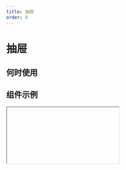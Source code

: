 ```yaml
---
title: 抽屉
order: 8
---
```


# 抽屉

## 何时使用

## 组件示例

<Iframe url="https://pre-yida-performance3.alibaba-inc.com/developer/drawer-v2?isRenderNav=false" />

  
## 组件属性

<!-- | 属性名 |  属性 code  | 类型 | 数据示例  | 动态属性 | 备注 |
| :------ | :------ | :------ | :------ | :----- | :----- |
| 标题   | title | string | "标题" | 是 |
| 宽度 | width  | string  | "520px"  | 否 |
| 高度 | height  | string  | "600px"  | 否 |
| 是否显示 | visible  | bool  | false  | 是 |
| 显示遮罩 | hasMask | bool  | true  | 否 |
| 弹出位置 | placement | string  | "top"  | 否 | 可选值："top", "bottom", "left", "right" |
| 关闭方式 | closeable | array  | ["mask"]  | 否  | 可选值："mask", "esc" |
| 显示 footer | footer | bool  | true  | 否 |
| footer 对齐方式 | footerAlign | string  | "right"  | 否 | 可选值："left", "right", "center" |
| footer 排列方式 | footerActions | string  | "ok, cancel"  | 否 | 可选值："ok, cancel", "cancel, ok", "ok", "cancel" |
| onOK | onOK | function  | ()=>{}  | 否 |
| onCancel | onCancel | function  | ()=>{}  | 否 |
| onClose | onClose | function  | ()=>{}  | 否 |
| afterClose | afterClose | function  | ()=>{}  | 否 | -->


<AttrTable dataSource={[{
  attr: '标题', 
  code: 'title', 
  type: 'String', 
  demo: '标题', 
  dafault:'', 
  desc: ''
}, {
  attr: '宽度', 
  code: 'width', 
  type: 'String', 
  demo: '520px', 
  dafault:'', 
  desc: ''
}, {
  attr: '高度', 
  code: 'height', 
  type: 'String', 
  demo: "600px", 
  dafault:'', 
  desc: ''
}, {
  attr: '是否显示', 
  code: 'hasMask', 
  type: 'bool', 
  demo: 'true', 
  dafault:'', 
  desc: ''
}, {
  attr: '显示遮罩', 
  code: 'iconName', 
  type: 'String', 
  demo: 'add', 
  dafault:'', 
  desc: ''
}, {
  attr: '弹出位置', 
  code: 'placement', 
  type: 'string', 
  demo: '"top"', 
  dafault:'', 
  desc: '可选值："top", "bottom", "left", "right" '
}, 
{
  attr: '关闭方式', 
  code: 'closeable', 
  type: 'array', 
  demo: '["mask"]', 
  dafault:'', 
  desc: '可选值："mask", "esc"'
}, 
{
  attr: '显示 footer', 
  code: 'footer', 
  type: 'bool', 
  demo: '"true"', 
  dafault:'', 
  desc: '可选值："left", "right", "center"'
}, 
{
  attr: 'footer 对齐方式', 
  code: 'footerAlign', 
  type: 'string', 
  demo: '"right"', 
  dafault:'', 
  desc: '可选值："left", "right", "center"'
}, 
{
  attr: 'footer 排列方式', 
  code: 'footerActions', 
  type: 'string', 
  demo: '""ok, cancel" "', 
  dafault:'', 
  desc: '可选值："ok, cancel", "cancel, ok", "ok", "cancel"'
}, 
{
  attr: 'onOk', 
  code: 'onOk', 
  type: 'function ', 
  demo: '()=>{} ', 
  dafault:'', 
  desc: ''
}, 
{
  attr: 'onCancel', 
  code: 'onCancel', 
  type: 'function ', 
  demo: '()=>{} ', 
  dafault:'', 
  desc: ''
}, 
{
  attr: 'afterClose', 
  code: 'afterClose', 
  type: 'function ', 
  demo: '()=>{} ', 
  dafault:'', 
  desc: ''
}, 
]}
/>